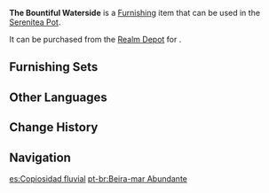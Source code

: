 {{Furnishing Infobox
|id             = 372479
|image          = Item The Bountiful Waterside.png
|category       = Landform
|subcategory    = Shrub
|quality        = 2
|adeptal_energy = 10
|load           = 50
|reduced_load   = 50
|description    = A plant that grows along the water's edge, often overlooked due to its unremarkable appearance. However, these plants actually have considerable value, for the area they grow in is usually full of minerals specific to wetlands, and thus, they can be made into fish bait. Even though they're not as attractive to the fish as the bait sold by the [[Fishing Association]], they're still a popular product due to their abundance and affordability.
|mention        = 
|blueprint      = 
|source1        = [[Realm Depot]]
}}
'''The Bountiful Waterside''' is a [[Furnishing]] item that can be used in the [[Serenitea Pot]].

It can be purchased from the [[Realm Depot]] for {{Item|Realm Currency|30|x=40}}.

==Furnishing Sets==
{{Craft Usage}}

==Other Languages==
{{Other Languages
|en      = The Bountiful Waterside
|zhs     = 「水畔的富饶」
|zhs_rm  = "Shuǐpàn de Fùráo"
|zht     = 「水畔的富饒」
|zht_rm  = "Shuǐpàn de Fùráo"
|zh_tl   = 
|ja      = 「水辺の豊穣」
|ja_rm   = "Mizube no Houjou"
|ja_tl   = 
|ko      = 「물가의 풍요」
|ko_rm   = "Mulga-ui Pung'yo"
|ko_tl   = "Richness By Water"
|es      = Copiosidad fluvial
|es_tl   = River Copiousness
|fr      = «&nbsp;Abondance au bord de l'eau&nbsp;»
|fr_tl   = "Abundance by the Water"
|ru      = Благодатный берег
|ru_tl   = The Bountiful Coast
|th      = "ความอุดมสมบูรณ์ริมตลิ่ง"
|th_rm   = 
|th_tl   = 
|vi      = Phì Nhiêu Bên Bờ
|vi_tl   = 
|de      = „Üppige Pflanze am Ufer“
|de_tl   = 
|id      = Kekayaan Tepi Air
|id_tl   = Waterside Wealth
|pt      = Beira-mar Abundante
|pt_tl   = 
|tr      = Bereketli Su Kenarı
|tr_tl   = 
|it      = Rivierasca generosa
|it_tl   = 
}}

==Change History==
{{Change History|3.4}}

==Navigation==
{{Furnishing Navbox|exterior}}

[[es:Copiosidad fluvial]]
[[pt-br:Beira-mar Abundante]]